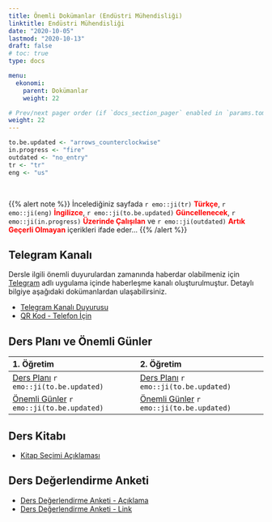 ```yaml
---
title: Önemli Dokümanlar (Endüstri Mühendisliği)
linktitle: Endüstri Mühendisliği
date: "2020-10-05"
lastmod: "2020-10-13"
draft: false
# toc: true
type: docs

menu:
  ekonomi:
    parent: Dokümanlar
    weight: 22

# Prev/next pager order (if `docs_section_pager` enabled in `params.toml`)
weight: 22
---
```


```r
to.be.updated <- "arrows_counterclockwise"
in.progress <- "fire"
outdated <- "no_entry"
tr <- "tr"
eng <- "us"
```

<br>

{{% alert note %}}
İncelediğiniz sayfada `r emo::ji(tr)` <font color="red">**Türkçe**</font>, `r emo::ji(eng)` <font color="red">**İngilizce**</font>, `r emo::ji(to.be.updated)` <font color="red">**Güncellenecek**</font>, `r emo::ji(in.progress)` <font color="red">**Üzerinde Çalışılan**</font> ve `r emo::ji(outdated)` <font color="red">**Artık Geçerli Olmayan**</font> içerikleri ifade eder...
{{% /alert %}}

## Telegram Kanalı
Dersle ilgili önemli duyurulardan zamanında haberdar olabilmeniz için [Telegram](https://telegram.org/) adlı uygulama içinde haberleşme kanalı oluşturulmuştur. Detaylı bilgiye aşağıdaki dokümanlardan ulaşabilirsiniz.  

- [Telegram Kanalı Duyurusu](`r paste0(ekonomi.path, "IE/Ekonomi_Telegram Kanali Duyurusu_Bilgilendirme.pdf")`)
- [QR Kod - Telefon İçin](`r paste0(ekonomi.path, "IE/Ekonomi_Telegram Kanali Duyurusu_Ilan.pdf")`)

## Ders Planı ve Önemli Günler
| 1. Öğretim | 2. Öğretim |
| :--- | :--- |
| [Ders Planı](`r paste0(ekonomi.path, "IE/Ekonomi_1O - Ders Plani (Kara).pdf")`) `r emo::ji(to.be.updated)` | [Ders Planı](`r paste0(ekonomi.path, "IE/Ekonomi_2O - Ders Plani (Kara).pdf")`) `r emo::ji(to.be.updated)` |
| [Önemli Günler](`r paste0(ekonomi.path, "IE/Ekonomi_1O - Onemli Gunler (Kara).pdf")`) `r emo::ji(to.be.updated)` | [Önemli Günler](`r paste0(ekonomi.path, "IE/Ekonomi_2O - Onemli Gunler (Kara).pdf")`) `r emo::ji(to.be.updated)` |

## Ders Kitabı
- [Kitap Seçimi Açıklaması](`r paste0(ekonomi.path, "Ekonomi_Kitap Secimi Aciklamasi (Kara).pdf")`)

## Ders Değerlendirme Anketi
- [Ders Değerlendirme Anketi - Açıklama](`r paste0(ekonomi.path, "IE/Ekonomi_Ders Degerlendirme Anketi.pdf")`)
- [Ders Değerlendirme Anketi - Link](https://forms.gle/CVsdVSfWUKiWVMjh8)
